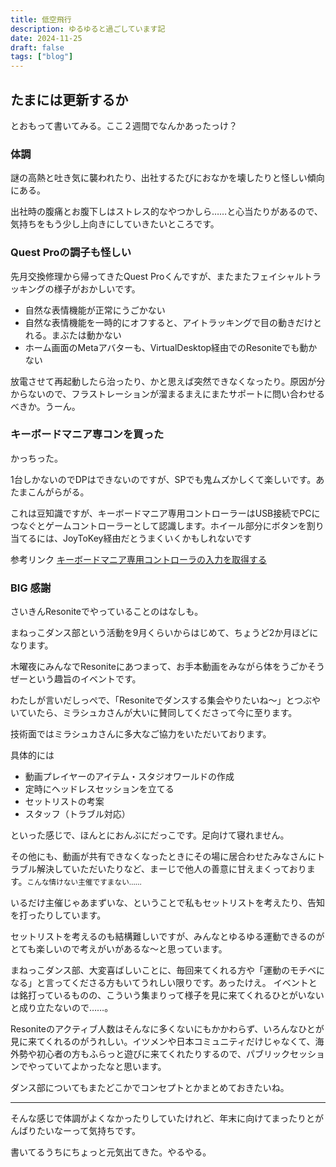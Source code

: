 ```yaml
---
title: 低空飛行
description: ゆるゆると過ごしています記
date: 2024-11-25
draft: false
tags: ["blog"]
---
```



## たまには更新するか
とおもって書いてみる。ここ２週間でなんかあったっけ？

### 体調
謎の高熱と吐き気に襲われたり、出社するたびにおなかを壊したりと怪しい傾向にある。

出社時の腹痛とお腹下しはストレス的なやつかしら……と心当たりがあるので、気持ちをもう少し上向きにしていきたいところです。

### Quest Proの調子も怪しい
先月交換修理から帰ってきたQuest Proくんですが、またまたフェイシャルトラッキングの様子がおかしいです。

* 自然な表情機能が正常にうごかない
* 自然な表情機能を一時的にオフすると、アイトラッキングで目の動きだけとれる。まぶたは動かない
* ホーム画面のMetaアバターも、VirtualDesktop経由でのResoniteでも動かない

放電させて再起動したら治ったり、かと思えば突然できなくなったり。原因が分からないので、フラストレーションが溜まるまえにまたサポートに問い合わせるべきか。うーん。

### キーボードマニア専コンを買った
かっちった。

<Fig caption="箱なし説明書なしだったけど状態がよかった">
    <Misskey noteId="a065u2eaga" UUID="bb87b392-580f-452f-beb8-fac0002a7639" />
</Fig>

<Fig caption="机きったな">
<Misskey noteId="a06trdrele" UUID="a98c99b6-472b-48d7-a8ea-d77eff9c9235" />
</Fig>

1台しかないのでDPはできないのですが、SPでも鬼ムズかしくて楽しいです。あたまこんがらがる。  

これは豆知識ですが、キーボードマニア専用コントローラーはUSB接続でPCにつなぐとゲームコントローラーとして認識します。ホイール部分にボタンを割り当てるには、JoyToKey経由だとうまくいくかもしれないです

参考リンク
[キーボードマニア専用コントローラの入力を取得する](https://uchitsukushi2.hatenablog.jp/entry/2016/10/09/124857)

### BIG 感謝
さいきんResoniteでやっていることのはなしも。

<Fig caption="お試し回の告知">
    <Misskey noteId="9y0myoc9yi" UUID="3a617521-9896-4d0a-9833-c34008b2dfdf" />
</Fig>

まねっこダンス部という活動を9月くらいからはじめて、ちょうど2か月ほどになります。

木曜夜にみんなでResoniteにあつまって、お手本動画をみながら体をうごかそうぜーという趣旨のイベントです。

わたしが言いだしっぺで、「Resoniteでダンスする集会やりたいね～」とつぶやいていたら、ミラシュカさんが大いに賛同してくださって今に至ります。

技術面ではミラシュカさんに多大なご協力をいただいております。

具体的には
* 動画プレイヤーのアイテム・スタジオワールドの作成
* 定時にヘッドレスセッションを立てる
* セットリストの考案
* スタッフ（トラブル対応）

といった感じで、ほんとにおんぶにだっこです。足向けて寝れません。

その他にも、動画が共有できなくなったときにその場に居合わせたみなさんにトラブル解決していただいたりなど、まーじで他人の善意に甘えまくっております。<small>こんな情けない主催ですまない……</small>

いるだけ主催じゃあまずいな、ということで私もセットリストを考えたり、告知を打ったりしています。

セットリストを考えるのも結構難しいですが、みんなとゆるゆる運動できるのがとても楽しいので考えがいがあるな～と思っています。

まねっこダンス部、大変喜ばしいことに、毎回来てくれる方や「運動のモチベになる」と言ってくださる方もいてうれしい限りです。あったけえ。
イベントとは銘打っているものの、こういう集まりって様子を見に来てくれるひとがいないと成り立たないので……。

Resoniteのアクティブ人数はそんなに多くないにもかかわらず、いろんなひとが見に来てくれるのがうれしい。イツメンや日本コミュニティだけじゃなくて、海外勢や初心者の方もふらっと遊びに来てくれたりするので、パブリックセッションでやっていてよかったなと思います。

ダンス部についてもまたどこかでコンセプトとかまとめておきたいね。

-----
そんな感じで体調がよくなかったりしていたけれど、年末に向けてまったりとがんばりたいなーって気持ちです。

書いてるうちにちょっと元気出てきた。やるやる。
